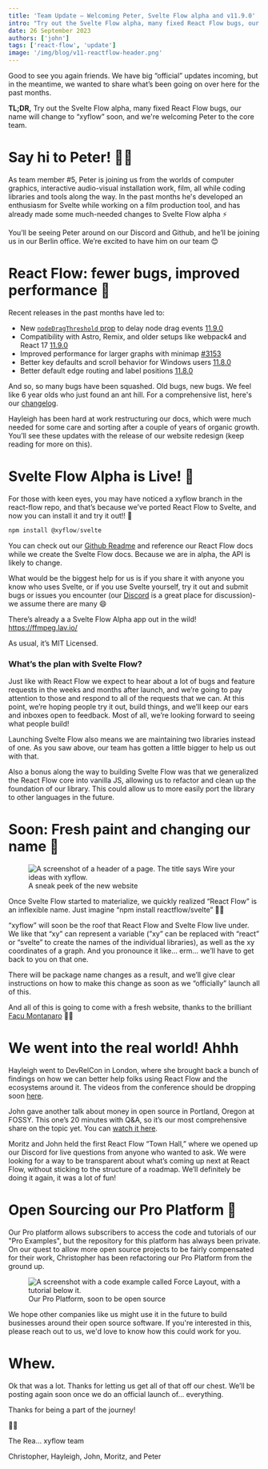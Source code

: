 ```yaml
---
title: 'Team Update – Welcoming Peter, Svelte Flow alpha and v11.9.0'
intro: "Try out the Svelte Flow alpha, many fixed React Flow bugs, our name will change to “xyflow” soon, and we're welcoming Peter to the core team."
date: 26 September 2023
authors: ['john']
tags: ['react-flow', 'update']
image: '/img/blog/v11-reactflow-header.png'
---
```



<BlogPostLayout>
Good to see you again friends. We have big “official” updates incoming, but in the meantime, we wanted to share what’s been going on over here for the past months.

**TL;DR,** Try out the Svelte Flow alpha, many fixed React Flow bugs, our name will change to “xyflow” soon, and we're welcoming Peter to the core team.

# Say hi to Peter! 👋🏻

As team member #5, Peter is joining us from the worlds of computer graphics, interactive audio-visual installation work, film, all while coding libraries and tools along the way. In the past months he's developed an enthusiasm for Svelte while working on a film production tool, and has already made some much-needed changes to Svelte Flow alpha ⚡️

You’ll be seeing Peter around on our Discord and Github, and he’ll be joining us in our Berlin office. We’re excited to have him on our team 😊

# React Flow: fewer bugs, improved performance 🧼

Recent releases in the past months have led to:

- New [`nodeDragThreshold` prop](https://reactflow.dev/api-reference/react-flow/#nodedragthreshold) to delay node drag events [11.9.0](https://github.com/xyflow/xyflow/blob/main/packages/reactflow/CHANGELOG.md)
- Compatibility with Astro, Remix, and older setups like webpack4 and React 17 [11.9.0](https://github.com/xyflow/xyflow/blob/main/packages/reactflow/CHANGELOG.md)
- Improved performance for larger graphs with minimap [#3153](https://github.com/xyflow/xyflow/pull/3153)
- Better key defaults and scroll behavior for Windows users [11.8.0](https://github.com/xyflow/xyflow/blob/main/packages/reactflow/CHANGELOG.md#1180)
- Better default edge routing and label positions [11.8.0](https://github.com/xyflow/xyflow/blob/main/packages/reactflow/CHANGELOG.md)

And so, so many bugs have been squashed. Old bugs, new bugs. We feel like 6 year olds who just found an ant hill. For a comprehensive list, here's our [changelog](https://github.com/xyflow/xyflow/blob/main/packages/reactflow/CHANGELOG.md).

Hayleigh has been hard at work restructuring our docs, which were much needed for some care and sorting after a couple of years of organic growth. You’ll see these updates with the release of our website redesign (keep reading for more on this).

# Svelte Flow Alpha is Live! 🎉

For those with keen eyes, you may have noticed a xyflow branch in the react-flow repo, and that’s because we’ve ported React Flow to Svelte, and now you can install it and try it out!! 🚀

```jsx
npm install @xyflow/svelte
```

You can check out our [Github Readme](https://github.com/xyflow/xyflow/tree/xyflow/packages/svelte#svelte-flow-alpha) and reference our React Flow docs while we create the Svelte Flow docs. Because we are in alpha, the API is likely to change.

What would be the biggest help for us is if you share it with anyone you know who uses Svelte, or if you use Svelte yourself, try it out and submit bugs or issues you encounter (our [Discord](https://discord.gg/TmAJQbwWDM) is a great place for discussion)- we assume there are many 😄

There’s already a a Svelte Flow Alpha app out in the wild! https://ffmpeg.lav.io/

As usual, it’s MIT Licensed.

### What’s the plan with Svelte Flow?

Just like with React Flow we expect to hear about a lot of bugs and feature requests in the weeks and months after launch, and we’re going to pay attention to those and respond to all of the requests that we can. At this point, we’re hoping people try it out, build things, and we’ll keep our ears and inboxes open to feedback. Most of all, we’re looking forward to seeing what people build!

Launching Svelte Flow also means we are maintaining two libraries instead of one. As you saw above, our team has gotten a little bigger to help us out with that.

Also a bonus along the way to building Svelte Flow was that we generalized the React Flow core into vanilla JS, allowing us to refactor and clean up the foundation of our library. This could allow us to more easily port the library to other languages in the future.

# Soon: Fresh paint and changing our name 🎨

<figure>
  <img
    src="/img/blog/2023-svelte-alpha-xyflow/xyflow-banner.png"
    alt="A screenshot of a header of a page. The title says Wire your ideas with xyflow."
  />
  <figcaption>A sneak peek of the new website</figcaption>
</figure>

Once Svelte Flow started to materialize, we quickly realized “React Flow” is an inflexible name. Just imagine “npm install reactflow/svelte” 😬😬

“xyflow” will soon be the roof that React Flow and Svelte Flow live under. We like that “xy” can represent a variable (”xy” can be replaced with “react” or “svelte” to create the names of the individual libraries), as well as the xy coordinates of a graph. And you pronounce it like… erm… we’ll have to get back to you on that one.

There will be package name changes as a result, and we’ll give clear instructions on how to make this change as soon as we “officially” launch all of this.

And all of this is going to come with a fresh website, thanks to the brilliant [Facu Montanaro](https://facumontanaro.com/) 👏🏻

# We went into the real world! Ahhh

Hayleigh went to DevRelCon in London, where she brought back a bunch of findings on how we can better help folks using React Flow and the ecosystems around it. The videos from the conference should be dropping soon [here](https://developerrelations.com/event/devrelcon-london-2023).

John gave another talk about money in open source in Portland, Oregon at FOSSY. This one’s 20 minutes with Q&A, so it’s our most comprehensive share on the topic yet. You can [watch it here](https://archive.org/details/fossy2023_Dear_Open_Source_lets_do_a_bet).

Moritz and John held the first React Flow “Town Hall,” where we opened up our Discord for live questions from anyone who wanted to ask. We were looking for a way to be transparent about what’s coming up next at React Flow, without sticking to the structure of a roadmap. We’ll definitely be doing it again, it was a lot of fun!

# Open Sourcing our Pro Platform 🎁

Our Pro platform allows subscribers to access the code and tutorials of our "Pro Examples", but the repository for this platform has always been private. On our quest to allow more open source projects to be fairly compensated for their work, Christopher has been refactoring our Pro Platform from the ground up.

<figure>
  <img
    src="/img/blog/2023-svelte-alpha-xyflow/dashboard.jpeg"
    alt="A screenshot with a code example called Force Layout, with a tutorial below it."
  />
  <figcaption>Our Pro Platform, soon to be open source</figcaption>
</figure>

We hope other companies like us might use it in the future to build businesses around their open source software. If you're interested in this, please reach out to us, we'd love to know how this could work for you.

# Whew.

Ok that was a lot. Thanks for letting us get all of that off our chest. We’ll be posting again soon once we do an official launch of... everything.

Thanks for being a part of the journey!

✌🏻

The Rea… xyflow team

Christopher, Hayleigh, John, Moritz, and Peter

</BlogPostLayout>
